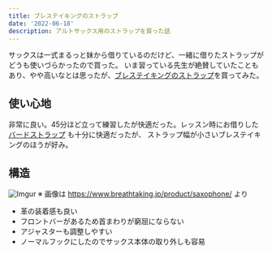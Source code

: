 ```yaml
---
title: ブレステイキングのストラップ
date: '2022-06-18'
description: アルトサックス用のストラップを買った話
---
```


サックスは一式まるっと妹から借りているのだけど、一緒に借りたストラップがどうも使いづらかったので買った。
いま習っている先生が絶賛していたこともあり、やや高いなとは思ったが、[ブレステイキングのストラップ](https://www.breathtaking.jp/product/saxophone/)を買ってみた。

## 使い心地

非常に良い。45分ほど立って練習したが快適だった。レッスン時にお借りした [バードストラップ](https://amzn.to/3xxVDBW) も十分に快適だったが、
ストラップ幅が小さいブレステイキングのほうが好み。

## 構造

![Imgur](https://i.imgur.com/MYNmOtsl.jpg)
※ 画像は https://www.breathtaking.jp/product/saxophone/ より

* 革の装着感も良い
* フロントバーがあるため首まわりが窮屈にならない
* アジャスターも調整しやすい
* ノーマルフックにしたのでサックス本体の取り外しも容易
